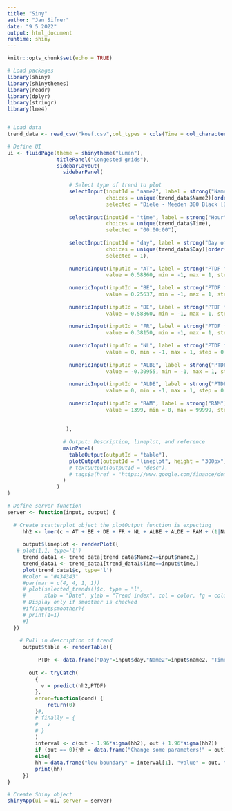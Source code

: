 ```yaml
---
title: "Siny"
author: "Jan Sifrer"
date: "9 5 2022"
output: html_document
runtime: shiny
---
```


```r
knitr::opts_chunk$set(echo = TRUE)
```

```r
# Load packages
library(shiny)
library(shinythemes)
library(readr)
library(dplyr)
library(stringr)
library(lme4)


# Load data
trend_data <- read_csv("koef.csv",col_types = cols(Time = col_character()))

# Define UI
ui <- fluidPage(theme = shinytheme("lumen"),
                titlePanel("Congested grids"),
                sidebarLayout(
                  sidebarPanel(
                    
                    # Select type of trend to plot
                    selectInput(inputId = "name2", label = strong("Name of Grid"),
                                choices = unique(trend_data$Name2)[order(unique(trend_data$Name2))],
                                selected = "Diele - Meeden 380 Black [DIR] [DE]"),
                    
                    selectInput(inputId = "time", label = strong("Hour"),
                                choices = unique(trend_data$Time),
                                selected = "00:00:00"),
                    
                    selectInput(inputId = "day", label = strong("Day of the week"),
                                choices = unique(trend_data$Day)[order(unique(trend_data$Day))],
                                selected = 1),
                    
                    numericInput(inputId = "AT", label = strong("PTDF for AT"),
                                value = 0.58860, min = -1, max = 1, step = 0.00001),
                    
                    numericInput(inputId = "BE", label = strong("PTDF for BE"),
                                value = 0.25637, min = -1, max = 1, step = 0.00001),
                    
                    numericInput(inputId = "DE", label = strong("PTDF for DE"),
                                value = 0.58860, min = -1, max = 1, step = 0.00001),
                    
                    numericInput(inputId = "FR", label = strong("PTDF for FR"),
                                value = 0.38150, min = -1, max = 1, step = 0.00001),
                    
                    numericInput(inputId = "NL", label = strong("PTDF for NL"),
                                value = 0, min = -1, max = 1, step = 0.00001),
                    
                    numericInput(inputId = "ALBE", label = strong("PTDF for ALBE"),
                                value = -0.30955, min = -1, max = 1, step = 0.00001),
                    
                    numericInput(inputId = "ALDE", label = strong("PTDF for ALDE"),
                                value = 0, min = -1, max = 1, step = 0.00001),
                    
                    numericInput(inputId = "RAM", label = strong("RAM"),
                                value = 1399, min = 0, max = 99999, step = 0.01),
                    
                    
                   ),
                  
                  # Output: Description, lineplot, and reference
                  mainPanel(
                    tableOutput(outputId = "table"),
                    plotOutput(outputId = "lineplot", height = "300px")
                    # textOutput(outputId = "desc"),
                    # tags$a(href = "https://www.google.com/finance/domestic_trends", "Source: Google Domestic Trends", target = "_blank")
                  )
                )
)

# Define server function
server <- function(input, output) {
  
  # Create scatterplot object the plotOutput function is expecting
     hh2 <- lmer(c ~ AT + BE + DE + FR + NL + ALBE + ALDE + RAM + (1|Name2/Day) + (1|Name2/Time), data = trend_data)
  
     output$lineplot <- renderPlot({
   # plot(1,1, type='l')
     trend_data1 <- trend_data[trend_data$Name2==input$name2,]
     trend_data1 <- trend_data1[trend_data1$Time==input$time,]
     plot(trend_data1$c, type='l')
     #color = "#434343"
     #par(mar = c(4, 4, 1, 1))
     # plot(selected_trends()$c, type = "l",
     #      xlab = "Date", ylab = "Trend index", col = color, fg = color, col.lab = color, col.axis = color)
     # Display only if smoother is checked
     #if(input$smoother){
     # print(1+1)
     #}
  })
  
    # Pull in description of trend
     output$table <- renderTable({
       
          PTDF <- data.frame("Day"=input$day,"Name2"=input$name2, "Time"=input$time, "AT"=input$AT, "BE"=input$BE, "DE"=input$DE, "FR"=input$FR, "NL"=input$NL, "ALBE"=input$ALBE, "ALDE"=input$ALDE, "RAM"=input$RAM)
       
       out <- tryCatch(
         {
           v = predict(hh2,PTDF)
         },
         error=function(cond) {
             return(0)
         }#,
         # finally = {
         #   v
         # }
         )
         interval <- c(out - 1.96*sigma(hh2), out + 1.96*sigma(hh2))
         if (out == 0){hh = data.frame("Change some parameters!" = out)}
         else{
         hh = data.frame("low boundary" = interval[1], "value" = out, "High boundary" = interval[2], "RAM" = input$RAM, "RAM - Value" = input$RAM - out)}
         print(hh)
     })
}
```

```r
# Create Shiny object
shinyApp(ui = ui, server = server)


```